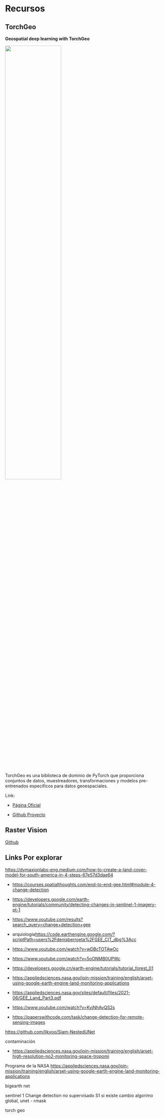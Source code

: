 # Recursos {.unnumbered}


## TorchGeo

**Geospatial deep learning with TorchGeo**

![](images/torchgeo-logo.png){width=60%}

TorchGeo es una biblioteca de dominio de PyTorch que proporciona conjuntos de datos, muestreadores, transformaciones y modelos pre-entrenados específicos para datos geoespaciales.


Link:

- [Página Oficial](https://pytorch.org/blog/geospatial-deep-learning-with-torchgeo/?utm_source=social&utm_medium=metaai&utm_campaign=organic)

- [Github Proyecto](https://github.com/microsoft/torchgeo)



## Raster Vision

[Github](https://github.com/azavea/raster-vision)


## Links Por explorar


<https://dymaxionlabs-eng.medium.com/how-to-create-a-land-cover-model-for-south-america-in-4-steps-67e57d3dae64>


-   <https://courses.spatialthoughts.com/end-to-end-gee.html#module-4-change-detection>

-   <https://developers.google.com/earth-engine/tutorials/community/detecting-changes-in-sentinel-1-imagery-pt-1>

-   <https://www.youtube.com/results?search_query=change+detection+gee>

-   arquiología<https://code.earthengine.google.com/?scriptPath=users%2Fdenisberroeta%2FGEE_CIT_dbg%3Acc>

-   <https://www.youtube.com/watch?v=wDBcTOTAwOc>

-   <https://www.youtube.com/watch?v=5oONMB0UPWc>

-   <https://developers.google.cn/earth-engine/tutorials/tutorial_forest_01>

-   <https://appliedsciences.nasa.gov/join-mission/training/english/arset-using-google-earth-engine-land-monitoring-applications>

-   <https://appliedsciences.nasa.gov/sites/default/files/2021-06/GEE_Land_Part3.pdf>

-   <https://www.youtube.com/watch?v=KyjNhAvQS2s>

-   <https://paperswithcode.com/task/change-detection-for-remote-sensing-images>

<https://github.com/likyoo/Siam-NestedUNet>

contaminación

-   <https://appliedsciences.nasa.gov/join-mission/training/english/arset-high-resolution-no2-monitoring-space-tropomi>

Programa de la NASA <https://appliedsciences.nasa.gov/join-mission/training/english/arset-using-google-earth-engine-land-monitoring-applications>

<!-- radianearth -->

bigearth net

sentinel 1 Change detection no supervisado S1 si existe cambio algorimo global, unet - rmask

torch geo
